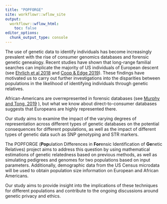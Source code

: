 ```yaml
---
title: "POPFORGE"
site: workflowr::wflow_site
output:
  workflowr::wflow_html:
    toc: false
editor_options:
  chunk_output_type: console
---
```



The use of genetic data to identify individuals has become increasingly prevalent with the rise of consumer genomics databases and forensic genetic genealogy. Recent studies have shown that long-range familial searches can implicate the majority of US individuals of European descent (see [Ehrlich et al 2018](https://www.science.org/doi/10.1126/science.aau4832) and [Coop & Edge 2019](https://www.biorxiv.org/content/10.1101/531384v1)). These findings have motivated us to carry out further investigations into the disparities between populations in the likelihood of identifying individuals through genetic relatives. 

African-Americans are overrepresented in forensic databases (see [Murphy and Tong, 2019](https://californialawreview.org/print/racial-composition-forensic-dna-databases/)
), but what we know about direct-to-consumer databases suggests that Europeans are highly represented there. 

Our study aims to examine the impact of the varying degrees of representation across different types of genetic databases on the potential consequences for different populations, as well as the impact of different types of genetic data such as SNP genotyping and STR markers.

The POPFORGE (**Pop**ulation Differences in **For**ensic Identification of **Ge**netic Relatives) project aims to address this question by using mathematical estimations of genetic relatedness based on previous methods, as well as simulating pedigrees and genomes for two populations based on input parameters. Additionally, demographic data from the US Census microdata will be used to obtain population size information on European and African Americans.

Our study aims to provide insight into the implications of these techniques for different populations and contribute to the ongoing discussions around genetic privacy and ethics.






